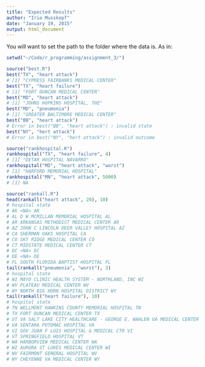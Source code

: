 ```yaml
---
title: "Expected Results"
author: "Irio Musskopf"
date: "January 19, 2015"
output: html_document
---
```


You will want to set the path to the folder where the data is. As in:

```r
setwd("~/Code/r_programming/assignment_3/")
```

```r
source("best.R")
best("TX", "heart attack")
# [1] "CYPRESS FAIRBANKS MEDICAL CENTER"
best("TX", "heart failure")
# [1] "FORT DUNCAN MEDICAL CENTER"
best("MD", "heart attack")
# [1] "JOHNS HOPKINS HOSPITAL, THE"
best("MD", "pneumonia")
# [1] "GREATER BALTIMORE MEDICAL CENTER"
best("BB", "heart attack")
# Error in best("BB", "heart attack") : invalid state
best("NY", "hert attack")
# Error in best("NY", "hert attack") : invalid outcome
```

```r
source("rankhospital.R")
rankhospital("TX", "heart failure", 4)
# [1] "DETAR HOSPITAL NAVARRO"
rankhospital("MD", "heart attack", "worst")
# [1] "HARFORD MEMORIAL HOSPITAL"
rankhospital("MN", "heart attack", 5000)
# [1] NA
```

```r
source("rankall.R")
head(rankall("heart attack", 20), 10)
# hospital state
# AK <NA> AK
# AL D W MCMILLAN MEMORIAL HOSPITAL AL
# AR ARKANSAS METHODIST MEDICAL CENTER AR
# AZ JOHN C LINCOLN DEER VALLEY HOSPITAL AZ
# CA SHERMAN OAKS HOSPITAL CA
# CO SKY RIDGE MEDICAL CENTER CO
# CT MIDSTATE MEDICAL CENTER CT
# DC <NA> DC
# DE <NA> DE
# FL SOUTH FLORIDA BAPTIST HOSPITAL FL
tail(rankall("pneumonia", "worst"), 3)
# hospital state
# WI MAYO CLINIC HEALTH SYSTEM - NORTHLAND, INC WI
# WV PLATEAU MEDICAL CENTER WV
# WY NORTH BIG HORN HOSPITAL DISTRICT WY
tail(rankall("heart failure"), 10)
# hospital state
# TN WELLMONT HAWKINS COUNTY MEMORIAL HOSPITAL TN
# TX FORT DUNCAN MEDICAL CENTER TX
# UT VA SALT LAKE CITY HEALTHCARE - GEORGE E. WAHLEN VA MEDICAL CENTER UT
# VA SENTARA POTOMAC HOSPITAL VA
# VI GOV JUAN F LUIS HOSPITAL & MEDICAL CTR VI
# VT SPRINGFIELD HOSPITAL VT
# WA HARBORVIEW MEDICAL CENTER WA
# WI AURORA ST LUKES MEDICAL CENTER WI
# WV FAIRMONT GENERAL HOSPITAL WV
# WY CHEYENNE VA MEDICAL CENTER WY
```